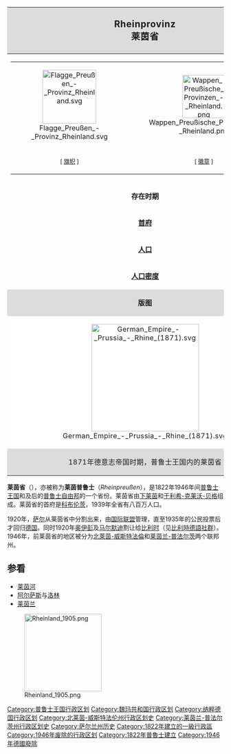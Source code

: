 {{noteTA|G1=德国地名}}
{| border="1" cellpadding="2" style="float:right; border-collapse:collapse; border-color:grey; margin-left:20px; margin-bottom:15px; width:35%; font-size:95%; border: 1px #aaaaaa solid;"
! align="center" colspan="2" style="letter-spacing:0.8px; background-color:#dcdcdc; font-size:130%;" | '''Rheinprovinz'''<br>'''莱茵省'''
|-
| bgcolor="#efefef" align="center" colspan="2"| 
{| border="0" cellpadding="2" cellspacing="0" width="100%"
| align="center" bgcolor="#efefef"| [[File:Flagge_Preußen_-_Provinz_Rheinland.svg|125px]]
| align="center" bgcolor="#efefef"| [[File:Wappen_Preußische_Provinzen_-_Rheinland.png|100px]]
|-
| align="center" bgcolor="#efefef"| <small>[ [[旗帜|旗帜]] ]</small>
| align="center" bgcolor="#efefef"| <small>[ [[徽章|徽章]] ]</small>
|}
|-
| '''存在时期'''
| 1822年-1946年
|-
| '''[[首府|首府]]'''
| [[科布伦茨|科布伦茨]]
|- -->
| '''[[面积|面积]]'''
| 24477km² （1939年）
|-
| '''[[人口|人口]]'''
| 6,435,778人（1905年）<br>7,931,942人（1939年）
|- -->
|-
| '''[[人口密度|人口密度]]'''
| 324.1人 /km²  （1939年）
|-
| align="center" colspan="2" style="letter-spacing:0.5px; background-color:#dcdcdc"|'''版图'''
|-
| align="center" colspan="2" style="letter-spacing:0.5px; background-color:white"|[[File:German_Empire_-_Prussia_-_Rhine_(1871).svg|250px]]
|-
| align="center" colspan="2" style="letter-spacing:0.5px; background-color:#dcdcdc"|1871年德意志帝国时期，普鲁士王国内的莱茵省
|}

'''莱茵省'''（{{lang-de|Rheinprovinz}}），亦被称为'''莱茵普鲁士'''（''Rheinpreußen''），是1822年1946年间[[普鲁士王国|普鲁士王国]]和及后的[[普鲁士自由邦|普鲁士自由邦]]的一个省份。莱茵省由[[下莱茵大公国|下莱茵]]和[[于利希-克莱沃-贝格|于利希-克莱沃-贝格]]组成。莱茵省的首府是[[科布伦茨|科布伦茨]]，1939年全省有八百万人口。 

1920年，[[萨尔盆地地区|萨尔]]从莱茵省中分割出来，由[[国际联盟|国际联盟]]管理，直至1935年的公民投票后才回归[[納粹德國|德国]]。同时1920年[[奥伊彭|奥伊彭]]及[[马尔默迪|马尔默迪]]割让给[[比利时|比利时]]（见[[比利時德語社群|比利時德語社群]]）。1946年，前莱茵省的地区被分为[[北萊茵-威斯特法倫|北萊茵-威斯特法倫]]和[[莱茵兰-普法尔茨|莱茵兰-普法尔茨]]两个联邦州。

==参看==
*[[莱茵河|莱茵河]]
*[[阿尔萨斯|阿尔萨斯]]与[[洛林|洛林]]
*[[莱茵兰|莱茵兰]]

[[File:Rheinland_1905.png|180px]]

{{Territories and provinces of Prussia}}
[[Category:普鲁士王国行政区划|Category:普鲁士王国行政区划]]
[[Category:魏玛共和国行政区划|Category:魏玛共和国行政区划]]
[[Category:纳粹德国行政区划|Category:纳粹德国行政区划]]
[[Category:北莱茵-威斯特法伦州行政区划史|Category:北莱茵-威斯特法伦州行政区划史]]
[[Category:莱茵兰-普法尔茨州行政区划史|Category:莱茵兰-普法尔茨州行政区划史]]
[[Category:萨尔兰州历史|Category:萨尔兰州历史]]
[[Category:1822年建立的一級行政區|Category:1822年建立的一級行政區]]
[[Category:1946年废除的行政区划|Category:1946年废除的行政区划]]
[[Category:1822年普魯士建立|Category:1822年普魯士建立]]
[[Category:1946年德國廢除|Category:1946年德國廢除]]